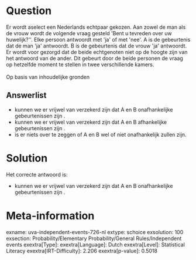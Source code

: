 Question
========

Er wordt aselect een Nederlands echtpaar gekozen. Aan zowel de man als
de vrouw wordt de volgende vraag gesteld \'Bent u tevreden over uw
huwelijk?\'\'. Elke persoon antwoordt met \'ja\' of met \'nee\'. A is de
gebeurtenis dat de man \'ja\' antwoordt. B is de gebeurtenis dat de
vrouw \'ja\' antwoordt. Er wordt voor gezorgd dat de beide echtgenoten
niet op de hoogte zijn van het antwoord van de ander. Dit gebeurt door
de beide personen de vraag op hetzelfde moment te stellen in twee
verschillende kamers.\
\
Op basis van inhoudelijke gronden

Answerlist
----------

* kunnen we er vrijwel van verzekerd zijn dat A en B onafhankelijke gebeurtenissen zijn .
* kunnen we er vrijwel van verzekerd zijn dat A en B afhankelijke gebeurtenissen zijn .
* is er niets over te zeggen of A en B wel of niet onafhankelijk zullen zijn.

Solution
========

Het correcte antwoord is: 

* kunnen we er vrijwel van verzekerd zijn dat A en B onafhankelijke gebeurtenissen zijn .

Meta-information
================
exname: uva-independent-events-726-nl
extype: schoice
exsolution: 100
exsection: Probability/Elementary Probability/General Rules/Independent events
exextra[Type]: 
exextra[Language]: Dutch
exextra[Level]: Statistical Literacy
exextra[IRT-Difficulty]: 2.206
exextra[p-value]: 0.5018
